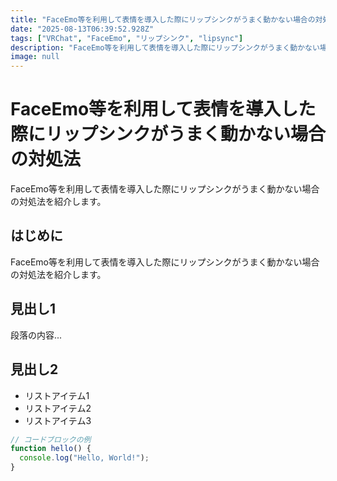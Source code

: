 ```yaml
---
title: "FaceEmo等を利用して表情を導入した際にリップシンクがうまく動かない場合の対処法"
date: "2025-08-13T06:39:52.928Z"
tags: ["VRChat", "FaceEmo", "リップシンク", "lipsync"]
description: "FaceEmo等を利用して表情を導入した際にリップシンクがうまく動かない場合の対処法"
image: null
---
```


# FaceEmo等を利用して表情を導入した際にリップシンクがうまく動かない場合の対処法

FaceEmo等を利用して表情を導入した際にリップシンクがうまく動かない場合の対処法を紹介します。

## はじめに

FaceEmo等を利用して表情を導入した際にリップシンクがうまく動かない場合の対処法を紹介します。



## 見出し1

段落の内容...

## 見出し2

- リストアイテム1
- リストアイテム2
- リストアイテム3

```typescript
// コードブロックの例
function hello() {
  console.log("Hello, World!");
}
```
